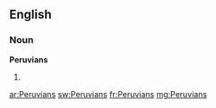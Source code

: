 ==English==

===Noun===
'''Peruvians'''

# {{plural of|[[Peruvian]]}}

[[ar:Peruvians]]
[[sw:Peruvians]]
[[fr:Peruvians]]
[[mg:Peruvians]]